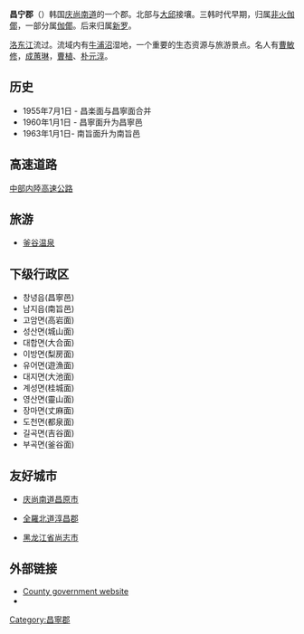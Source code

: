 {{Infobox Settlement
| name                    = 昌寧郡
| settlement_type         = [[韩国行政区划|郡]]
| translit_lang1          = [[韓語|韓語]]
| translit_lang1_type1    = [[諺文|諺文]]
| translit_lang1_info1    = 창녕군
| translit_lang1_type2    = [[朝鮮漢字|漢字]]
| translit_lang1_info2    = 昌寧郡
| translit_lang1_type3    = {{nowrap|[[文化观光部2000年式|文化观光部2000年式]]}}
| translit_lang1_info3    = Changnyeong-gun
| translit_lang1_type4    = {{nowrap|[[馬科恩-賴肖爾表記法|馬科恩-賴肖爾表記法]]}}
| translit_lang1_info4    = Ch'angnyŏng-gun
| image_skyline           = Changnyeong Hwawang road.JPG
| image_caption           = 郡內路景
| image_flag              = Flag of Changnyeong.svg
| image_map               = South Gyeongsang-Changnyeong.svg
| map_caption             = 昌寧郡在韓國及慶尚南道的位置
| subdivision_type        = 國家
| subdivision_name        = {{ROK}}
| subdivision_type1       = [[朝鮮地區|地區]]
| subdivision_name1       = [[嶺南地方|嶺南地方]]
| subdivision_type2       = 省份
| subdivision_name2       = [[慶尚南道|慶尚南道]]
| parts_type              = 行政區劃
| parts                   = 2邑、12[[面_(行政區劃)|面]]
| area_total_km2          = 532.72
| population_total        = 61,301
| population_density_km2  = auto
| population_as_of        = 2021年
| population_blank1_title = 方言
| population_blank1       = [[慶尚方言|慶尚方言]]
| governing_body          = 咸安郡政府
| leader_title            = 郡守
| leader_name			  = {{link-ko|韓珵宇|한정우 (1959년)}}
| leader_party            = {{PPP}}
| leader_title1           = 國會議員
| leader_name1            = {{link-ko|曹海珍|조해진 (1963년)}} （{{PPP}}）
}}

'''昌宁郡'''（{{kor|諺=창녕군|漢=昌寧郡|羅=Changnyeong gun|f=y}}）韩国[[庆尚南道|庆尚南道]]的一个郡。北部与[[大邱|大邱]]接壤。三韩时代早期，归属[[非火伽倻|非火伽倻]]，一部分属[[伽倻|伽倻]]。后来归属[[新罗|新罗]]。

[[洛东江|洛东江]]流过。流域内有[[牛浦沼|牛浦沼]]湿地，一个重要的生态资源与旅游景点。名人有[[曹敏修|曹敏修]]，[[成蕙琳|成蕙琳]]，[[曹植|曹植]]、[[朴元淳|朴元淳]]。

== 历史 ==

*1955年7月1日 - 昌楽面与昌寧面合并 
*1960年1月1日 - 昌寧面升为昌寧邑 
*1963年1月1日- 南旨面升为南旨邑
== 高速道路 ==
[[中部内陸高速公路|中部内陸高速公路]] 
== 旅游 ==
*[[釜谷温泉|釜谷温泉]]

== 下级行政区 ==
*창녕읍(昌寧邑) 
*남지읍(南旨邑) 
*고암면(高岩面) 
*성산면(城山面) 
*대합면(大合面) 
*이방면(梨房面) 
*유어면(遊漁面) 
*대지면(大池面) 
*계성면(桂城面) 
*영산면(靈山面) 
*장마면(丈麻面) 
*도천면(都泉面) 
*길곡면(吉谷面) 
*부곡면(釜谷面) 

== 友好城市 ==
* {{KOR}}[[庆尚南道|庆尚南道]][[昌原市|昌原市]]
* {{KOR}}[[全羅北道|全羅北道]][[淳昌郡|淳昌郡]]
* {{CHN}}[[黑龙江省|黑龙江省]][[尚志市|尚志市]]

==外部链接==
*[https://web.archive.org/web/20081005151030/http://www.cng.go.kr/english/index.html County government website]
*{{dmoz|Regional/Asia/South_Korea/Gyeongnam/Changnyeong}}

{{庆尚南道行政区划}}
{{coord|35|30|N|128|21|E|type:city|display=title}}

{{DEFAULTSORT:Changnyeong-gun}}
[[Category:昌寧郡|Category:昌寧郡]]